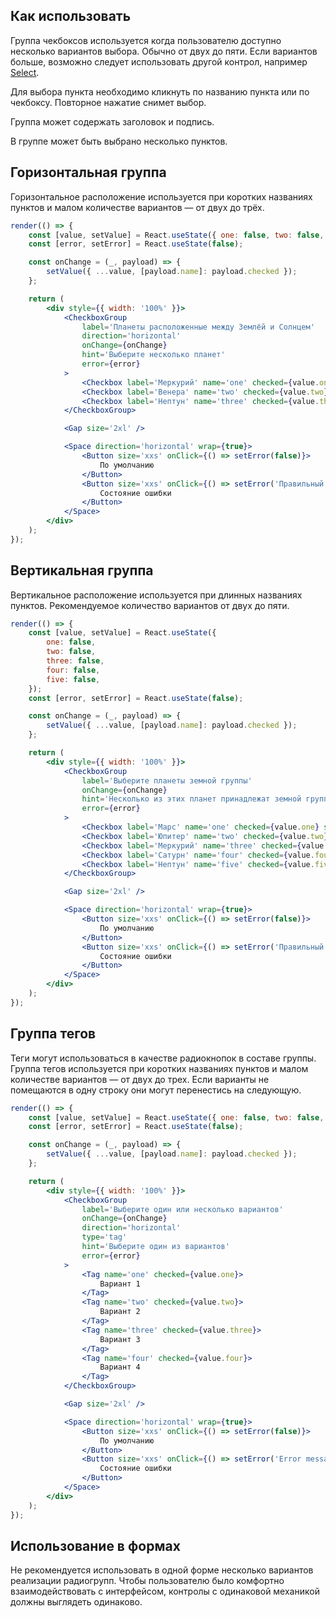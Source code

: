 ## Как использовать

Группа чекбоксов используется когда пользователю доступно несколько вариантов выбора.
Обычно от двух до пяти. Если вариантов больше, возможно следует использовать другой контрол,
например [Select](?path=/docs/components-selects-select--select).

Для выбора пункта необходимо кликнуть по названию пункта или по чекбоксу. Повторное нажатие снимет выбор.

Группа может содержать заголовок и подпись.

В группе может быть выбрано несколько пунктов.

## Горизонтальная группа

Горизонтальное расположение используется при коротких названиях пунктов и малом количестве вариантов — от двух до трёх.

```jsx live
render(() => {
    const [value, setValue] = React.useState({ one: false, two: false, three: false });
    const [error, setError] = React.useState(false);

    const onChange = (_, payload) => {
        setValue({ ...value, [payload.name]: payload.checked });
    };

    return (
        <div style={{ width: '100%' }}>
            <CheckboxGroup
                label='Планеты расположенные между Землёй и Солнцем'
                direction='horizontal'
                onChange={onChange}
                hint='Выберите несколько планет'
                error={error}
            >
                <Checkbox label='Меркурий' name='one' checked={value.one} size='m' />
                <Checkbox label='Венера' name='two' checked={value.two} size='m' />
                <Checkbox label='Нептун' name='three' checked={value.three} size='m' />
            </CheckboxGroup>

            <Gap size='2xl' />

            <Space direction='horizontal' wrap={true}>
                <Button size='xxs' onClick={() => setError(false)}>
                    По умолчанию
                </Button>
                <Button size='xxs' onClick={() => setError('Правильный ответ: Венера и Меркурий')}>
                    Состояние ошибки
                </Button>
            </Space>
        </div>
    );
});
```

## Вертикальная группа

Вертикальное расположение используется при длинных названиях пунктов. Рекомендуемое количество вариантов от двух до пяти.

```jsx live
render(() => {
    const [value, setValue] = React.useState({
        one: false,
        two: false,
        three: false,
        four: false,
        five: false,
    });
    const [error, setError] = React.useState(false);

    const onChange = (_, payload) => {
        setValue({ ...value, [payload.name]: payload.checked });
    };

    return (
        <div style={{ width: '100%' }}>
            <CheckboxGroup
                label='Выберите планеты земной группы'
                onChange={onChange}
                hint='Несколько из этих планет принадлежат земной группе'
                error={error}
            >
                <Checkbox label='Марс' name='one' checked={value.one} size='m' />
                <Checkbox label='Юпитер' name='two' checked={value.two} size='m' />
                <Checkbox label='Меркурий' name='three' checked={value.three} size='m' />
                <Checkbox label='Сатурн' name='four' checked={value.four} size='m' />
                <Checkbox label='Нептун' name='five' checked={value.five} size='m' />
            </CheckboxGroup>

            <Gap size='2xl' />

            <Space direction='horizontal' wrap={true}>
                <Button size='xxs' onClick={() => setError(false)}>
                    По умолчанию
                </Button>
                <Button size='xxs' onClick={() => setError('Правильный ответ: Марс и Меркурий')}>
                    Состояние ошибки
                </Button>
            </Space>
        </div>
    );
});
```

## Группа тегов

Теги могут использоваться в качестве радиокнопок в составе группы.
Группа тегов используется при коротких названиях пунктов и малом количестве вариантов — от двух до трех.
Если варианты не помещаются в одну строку они могут перенестись на следующую.

```jsx live
render(() => {
    const [value, setValue] = React.useState({ one: false, two: false, three: false, four: false });
    const [error, setError] = React.useState(false);

    const onChange = (_, payload) => {
        setValue({ ...value, [payload.name]: payload.checked });
    };

    return (
        <div style={{ width: '100%' }}>
            <CheckboxGroup
                label='Выберите один или несколько вариантов'
                onChange={onChange}
                direction='horizontal'
                type='tag'
                hint='Выберите один из вариантов'
                error={error}
            >
                <Tag name='one' checked={value.one}>
                    Вариант 1
                </Tag>
                <Tag name='two' checked={value.two}>
                    Вариант 2
                </Tag>
                <Tag name='three' checked={value.three}>
                    Вариант 3
                </Tag>
                <Tag name='four' checked={value.four}>
                    Вариант 4
                </Tag>
            </CheckboxGroup>

            <Gap size='2xl' />

            <Space direction='horizontal' wrap={true}>
                <Button size='xxs' onClick={() => setError(false)}>
                    По умолчанию
                </Button>
                <Button size='xxs' onClick={() => setError('Error message')}>
                    Состояние ошибки
                </Button>
            </Space>
        </div>
    );
});
```

## Использование в формах

Не рекомендуется использовать в одной форме несколько вариантов реализации радиогрупп.
Чтобы пользователю было комфортно взаимодействовать с интерфейсом, контролы с одинаковой механикой должны выглядеть одинаково.
